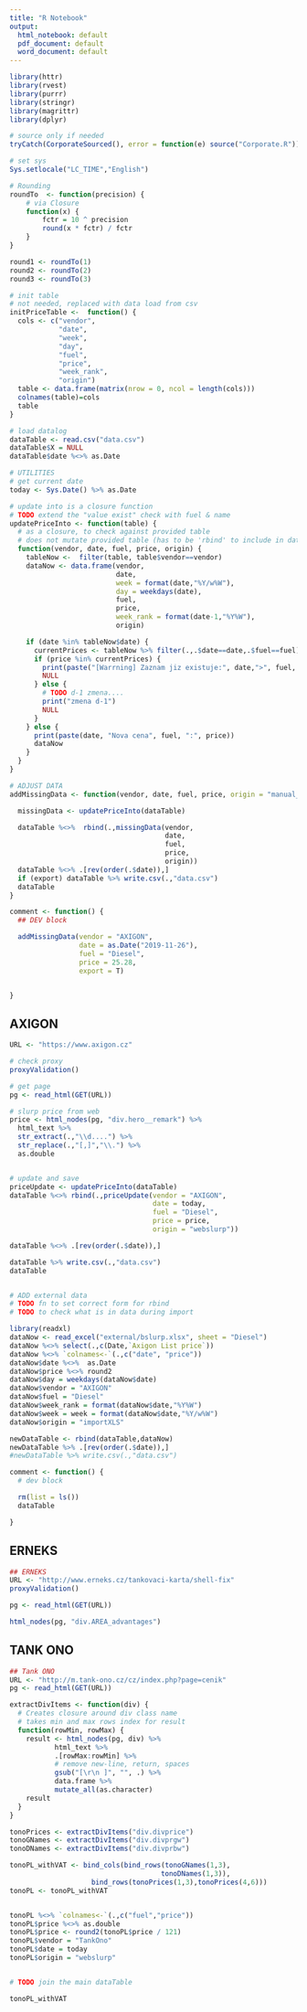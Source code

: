 ```yaml
---
title: "R Notebook"
output:
  html_notebook: default
  pdf_document: default
  word_document: default
---
```


```r
library(httr)
library(rvest)
library(purrr)
library(stringr)
library(magrittr)
library(dplyr)

# source only if needed
tryCatch(CorporateSourced(), error = function(e) source("Corporate.R"))

```

```r
# set sys
Sys.setlocale("LC_TIME","English")

# Rounding
roundTo  <- function(precision) {
    # via Closure
    function(x) {
        fctr = 10 ^ precision
        round(x * fctr) / fctr
    }
}

round1 <- roundTo(1)
round2 <- roundTo(2)
round3 <- roundTo(3)

# init table
# not needed, replaced with data load from csv
initPriceTable <-  function() {
  cols <- c("vendor",
            "date",
            "week",
            "day",
            "fuel",
            "price",
            "week_rank",
            "origin")
  table <- data.frame(matrix(nrow = 0, ncol = length(cols)))
  colnames(table)=cols
  table
}

# load datalog
dataTable <- read.csv("data.csv")
dataTable$X = NULL
dataTable$date %<>% as.Date

# UTILITIES
# get current date
today <- Sys.Date() %>% as.Date

# update into is a closure function
# TODO extend the "value exist" check with fuel & name
updatePriceInto <- function(table) {
  # as a closure, to check against provided table
  # does not mutate provided table (has to be 'rbind' to include in data)
  function(vendor, date, fuel, price, origin) {
    tableNow <-  filter(table, table$vendor==vendor)
    dataNow <- data.frame(vendor,
                          date,
                          week = format(date,"%Y/w%W"),
                          day = weekdays(date),
                          fuel,
                          price,
                          week_rank = format(date-1,"%Y%W"),
                          origin)

    if (date %in% tableNow$date) {
      currentPrices <- tableNow %>% filter(.,.$date==date,.$fuel==fuel) %>% .$price
      if (price %in% currentPrices) {
        print(paste("[Warrning] Zaznam jiz existuje:", date,">", fuel, ":", price, "/", origin, "/"))
        NULL
      } else {
        # TODO d-1 zmena....
        print("zmena d-1")
        NULL
      }
    } else {
      print(paste(date, "Nova cena", fuel, ":", price))
      dataNow
    }
  }
}

# ADJUST DATA
addMissingData <- function(vendor, date, fuel, price, origin = "manual_input", export = F) {

  missingData <- updatePriceInto(dataTable)

  dataTable %<>%  rbind(.,missingData(vendor,
                                      date,
                                      fuel,
                                      price,
                                      origin))
  dataTable %<>% .[rev(order(.$date)),]
  if (export) dataTable %>% write.csv(.,"data.csv")
  dataTable
}

comment <- function() {
  ## DEV block

  addMissingData(vendor = "AXIGON",
                 date = as.Date("2019-11-26"),
                 fuel = "Diesel",
                 price = 25.28,
                 export = T)


}
```

## AXIGON
```r
URL <- "https://www.axigon.cz"

# check proxy
proxyValidation()

# get page
pg <- read_html(GET(URL))
```

```r
# slurp price from web
price <- html_nodes(pg, "div.hero__remark") %>%
  html_text %>%
  str_extract(.,"\\d....") %>%
  str_replace(.,"[,]","\\.") %>%
  as.double


# update and save
priceUpdate <- updatePriceInto(dataTable)
dataTable %<>% rbind(.,priceUpdate(vendor = "AXIGON",
                                   date = today,
                                   fuel = "Diesel",
                                   price = price,
                                   origin = "webslurp"))

dataTable %<>% .[rev(order(.$date)),]

dataTable %>% write.csv(.,"data.csv")
dataTable



```

```r
# ADD external data
# TODO fn to set correct form for rbind
# TODO to check what is in data during import

library(readxl)
dataNow <- read_excel("external/bslurp.xlsx", sheet = "Diesel")
dataNow %<>% select(.,c(Date,`Axigon List price`))
dataNow %<>% `colnames<-`(.,c("date", "price"))
dataNow$date %<>%  as.Date
dataNow$price %<>% round2
dataNow$day = weekdays(dataNow$date)
dataNow$vendor = "AXIGON"
dataNow$fuel = "Diesel"
dataNow$week_rank = format(dataNow$date,"%Y%W")
dataNow$week = week = format(dataNow$date,"%Y/w%W")
dataNow$origin = "importXLS"

newDataTable <- rbind(dataTable,dataNow)
newDataTable %>% .[rev(order(.$date)),]
#newDataTable %>% write.csv(.,"data.csv")
```


```r
comment <- function() {
  # dev block

  rm(list = ls())
  dataTable

}
```

## ERNEKS
```r
## ERNEKS
URL <- "http://www.erneks.cz/tankovaci-karta/shell-fix"
proxyValidation()

pg <- read_html(GET(URL))
```

```r
html_nodes(pg, "div.AREA_advantages")
```

## TANK ONO
```r
## Tank ONO
URL <- "http://m.tank-ono.cz/cz/index.php?page=cenik"
pg <- read_html(GET(URL))

```

```r
extractDivItems <- function(div) {
  # Creates closure around div class name
  # takes min and max rows index for result
  function(rowMin, rowMax) {
    result <- html_nodes(pg, div) %>%
           html_text %>%
           .[rowMax:rowMin] %>%
           # remove new-line, return, spaces
           gsub("[\r\n ]", "", .) %>%
           data.frame %>%
           mutate_all(as.character)
    result
  }
}

tonoPrices <- extractDivItems("div.divprice")
tonoGNames <- extractDivItems("div.divprgw")
tonoDNames <- extractDivItems("div.divprbw")

tonoPL_withVAT <- bind_cols(bind_rows(tonoGNames(1,3),
                                     tonoDNames(1,3)),
                    bind_rows(tonoPrices(1,3),tonoPrices(4,6)))
tonoPL <- tonoPL_withVAT


tonoPL %<>% `colnames<-`(.,c("fuel","price"))
tonoPL$price %<>% as.double
tonoPL$price <- round2(tonoPL$price / 121)
tonoPL$vendor = "TankOno"
tonoPL$date = today
tonoPL$origin = "webslurp"


# TODO join the main dataTable

tonoPL_withVAT

```
